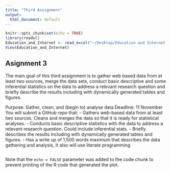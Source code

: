 ```yaml
---
title: "Third Assignment"
output:
  html_document: default
---
```


```r
knitr::opts_chunk$set(echo = TRUE)
library(readxl)
Education_and_Internet <- read_excel("~/Desktop/Education and Internet.xlsx")
View(Education_and_Internet)

```

## Asignment 3
The main goal of this third assignment is to gather web based data from at least two sources, merge the data sets, conduct basic descriptive and some inferential statistics on the data to address a relevant research question and briefly describe the results including with dynamically generated tables and figures. 




Purpose: Gather, clean, and (begin to) analyse data
Deadline: 11 November
You will submit a GitHub repo that:
- Gathers web-based data from at least two sources. Cleans and merges the data so that it is ready for statistical analyses.
- Conducts basic descriptive statistics with the data to address a relevant research question. Could include inferential stats.
- Briefly describes the results including with dynamically generated tables and figures.
- Has a write up of 1,500 words maximum that describes the data gathering and analysis, It also will use literate programming




```r

```


Note that the `echo = FALSE` parameter was added to the code chunk to prevent printing of the R code that generated the plot.
